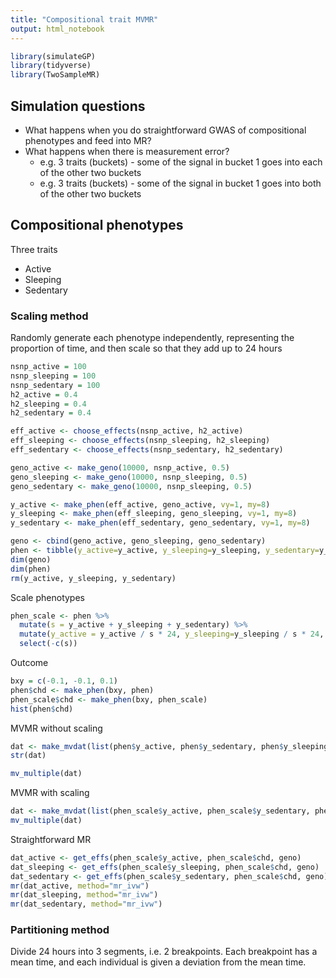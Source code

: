 ```yaml
---
title: "Compositional trait MVMR"
output: html_notebook
---
```


```r
library(simulateGP)
library(tidyverse)
library(TwoSampleMR)
```

## Simulation questions
 
- What happens when you do straightforward GWAS of compositional phenotypes and feed into MR?
- What happens when there is measurement error?
  - e.g. 3 traits (buckets) - some of the signal in bucket 1 goes into each of the other two buckets
  - e.g. 3 traits (buckets) - some of the signal in bucket 1 goes into both of the other two buckets


## Compositional phenotypes

Three traits

- Active
- Sleeping
- Sedentary

### Scaling method

Randomly generate each phenotype independently, representing the proportion of time, and then scale so that they add up to 24 hours

```r
nsnp_active = 100
nsnp_sleeping = 100
nsnp_sedentary = 100
h2_active = 0.4
h2_sleeping = 0.4
h2_sedentary = 0.4

eff_active <- choose_effects(nsnp_active, h2_active)
eff_sleeping <- choose_effects(nsnp_sleeping, h2_sleeping)
eff_sedentary <- choose_effects(nsnp_sedentary, h2_sedentary)

geno_active <- make_geno(10000, nsnp_active, 0.5)
geno_sleeping <- make_geno(10000, nsnp_sleeping, 0.5)
geno_sedentary <- make_geno(10000, nsnp_sleeping, 0.5)

y_active <- make_phen(eff_active, geno_active, vy=1, my=8)
y_sleeping <- make_phen(eff_sleeping, geno_sleeping, vy=1, my=8)
y_sedentary <- make_phen(eff_sedentary, geno_sedentary, vy=1, my=8)

geno <- cbind(geno_active, geno_sleeping, geno_sedentary)
phen <- tibble(y_active=y_active, y_sleeping=y_sleeping, y_sedentary=y_sedentary)
dim(geno)
dim(phen)
rm(y_active, y_sleeping, y_sedentary)
```

Scale phenotypes

```r
phen_scale <- phen %>%
  mutate(s = y_active + y_sleeping + y_sedentary) %>%
  mutate(y_active = y_active / s * 24, y_sleeping=y_sleeping / s * 24, y_sedentary=y_sedentary / s * 24) %>%
  select(-c(s))
```

Outcome

```r
bxy = c(-0.1, -0.1, 0.1)
phen$chd <- make_phen(bxy, phen)
phen_scale$chd <- make_phen(bxy, phen_scale)
hist(phen$chd)
```

MVMR without scaling

```r
dat <- make_mvdat(list(phen$y_active, phen$y_sedentary, phen$y_sleeping), phen$chd, geno)
str(dat)
```
```r
mv_multiple(dat)
```

MVMR with scaling

```r
dat <- make_mvdat(list(phen_scale$y_active, phen_scale$y_sedentary, phen_scale$y_sleeping), phen_scale$chd, geno)
mv_multiple(dat)
```

Straightforward MR

```r
dat_active <- get_effs(phen_scale$y_active, phen_scale$chd, geno)
dat_sleeping <- get_effs(phen_scale$y_sleeping, phen_scale$chd, geno)
dat_sedentary <- get_effs(phen_scale$y_sedentary, phen_scale$chd, geno)
mr(dat_active, method="mr_ivw")
mr(dat_sleeping, method="mr_ivw")
mr(dat_sedentary, method="mr_ivw")
```

### Partitioning method

Divide 24 hours into 3 segments, i.e. 2 breakpoints. Each breakpoint has a mean time, and each individual is given a deviation from the mean time.







